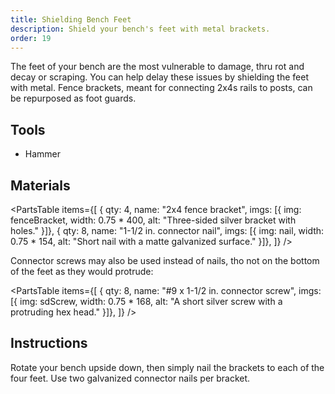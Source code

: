 ```yaml
---
title: Shielding Bench Feet
description: Shield your bench's feet with metal brackets.
order: 19
---
```



The feet of your bench are the most vulnerable to damage, thru rot and decay or scraping.
You can help delay these issues by shielding the feet with metal.
Fence brackets, meant for connecting 2x4s rails to posts, can be repurposed as foot guards.

## Tools

* Hammer

## Materials

<PartsTable items={[
    { qty: 4, name: "2x4 fence bracket", imgs: [{ img: fenceBracket, width: 0.75 * 400, alt: "Three-sided silver bracket with holes." }]},
    { qty: 8, name: "1-1/2 in. connector nail", imgs: [{ img: nail, width: 0.75 * 154, alt: "Short nail with a matte galvanized surface." }]},
]} />

Connector screws may also be used instead of nails, tho not on the bottom of the feet as they would protrude:

<PartsTable items={[
  { qty: 8, name: "#9 x 1-1/2 in. connector screw", imgs: [{ img: sdScrew, width: 0.75 * 168, alt: "A short silver screw with a protruding hex head." }]},
]} />

## Instructions

Rotate your bench upside down, then simply nail the brackets to each of the four feet.
Use two galvanized connector nails per bracket.
